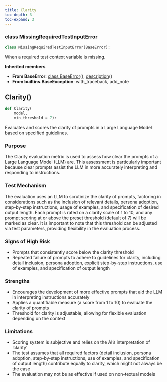 ```yaml
---
title: Clarity
toc-depth: 3
toc-expand: 3
---
```


### [class]{.muted} MissingRequiredTestInputError

```python
class MissingRequiredTestInputError(BaseError):
```

When a required test context variable is missing.

**Inherited members**

- **From BaseError**: [class BaseError](#BaseError)[()]{.muted}, [description](#description)[()]{.muted}
- **From builtins.BaseException**: with_traceback, add_note

## Clarity[()]{.muted}

```python
def Clarity(
    model,
    min_threshold = 7):
```

Evaluates and scores the clarity of prompts in a Large Language Model based on specified guidelines.

### Purpose

The Clarity evaluation metric is used to assess how clear the prompts of a Large Language Model (LLM) are. This assessment is particularly important because clear prompts assist the LLM in more accurately interpreting and responding to instructions.

### Test Mechanism

The evaluation uses an LLM to scrutinize the clarity of prompts, factoring in considerations such as the inclusion of relevant details, persona adoption, step-by-step instructions, usage of examples, and specification of desired output length. Each prompt is rated on a clarity scale of 1 to 10, and any prompt scoring at or above the preset threshold (default of 7) will be marked as clear. It is important to note that this threshold can be adjusted via test parameters, providing flexibility in the evaluation process.

### Signs of High Risk

- Prompts that consistently score below the clarity threshold
- Repeated failure of prompts to adhere to guidelines for clarity, including detail inclusion, persona adoption, explicit step-by-step instructions, use of examples, and specification of output length

### Strengths

- Encourages the development of more effective prompts that aid the LLM in interpreting instructions accurately
- Applies a quantifiable measure (a score from 1 to 10) to evaluate the clarity of prompts
- Threshold for clarity is adjustable, allowing for flexible evaluation depending on the context

### Limitations

- Scoring system is subjective and relies on the AI’s interpretation of 'clarity'
- The test assumes that all required factors (detail inclusion, persona adoption, step-by-step instructions, use of examples, and specification of output length) contribute equally to clarity, which might not always be the case
- The evaluation may not be as effective if used on non-textual models
